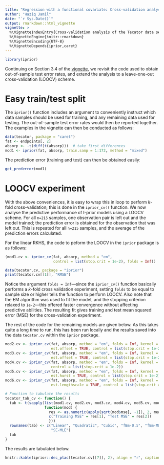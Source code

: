 ```yaml
---
title: "Regression with a functional covariate: Cross-validation analysis of the Tecator data set"
author: "Haziq Jamil"
date: "`r Sys.Date()`"
output: rmarkdown::html_vignette
vignette: >
  %\VignetteIndexEntry{Cross-validation analysis of the Tecator data set}
  %\VignetteEngine{knitr::rmarkdown}
  %\VignetteEncoding{UTF-8}
  %\VignetteDepends{iprior,caret}
---
```


```r
library(iprior)
```

Continuing on Section 3.4 of the [vignette](https://cran.r-project.org/web/packages/iprior/vignettes/iprior_paper.pdf), we revisit the code used to obtain out-of-sample test error rates, and extend the analysis to a leave-one-out cross-validation (LOOCV) scheme.

# Easy train/test split

The `iprior()` function includes an argument to conveniently instruct which data samples should be used for training, and any remaining data used for testing. 
The out-of-sample test error rates would then be reported together.
The examples in the vignette can then be conducted as follows:

```r
data(tecator, package = "caret")
fat <- endpoints[, 2]
absorp <- -t(diff(t(absorp)))  # take first differences
mod1 <- iprior(fat, absorp, train.samp = 1:172, method = "mixed")
```

The prediction error (training and test) can then be obtained easily:

```r
get_prederror(mod1)
```

# LOOCV experiment

With the above conveniences, it is easy to wrap this in loop to perform $k$-fold cross-validation; this is done in the `iprior_cv()` function.
We now analyse the predictive performance of I-prior models using a LOOCV scheme. 
For all `n=215` samples, one observation pair is left out and the model trained; the prediction error is obtained for the observation that was left out.
This is repeated for all `n=215` samples, and the average of the prediction errors calculated.

For the linear RKHS, the code to peform the LOOCV in the `iprior` package is as follows:
```r
(mod1.cv <- iprior_cv(fat, absorp, method = "em",
                      control = list(stop.crit = 1e-2), folds = Inf))
```
```r
data(tecator.cv, package = "iprior")
print(tecator.cv[[1]], "RMSE")
```
Notice the argument `folds = Inf`---since the `iprior_cv()` function basically performs a $k$-fold cross validation experiment, setting `folds` to be equal to sample size or higher tells the function to perform LOOCV.
Also note that the EM algorithm was used to fit the model, and the stopping criterion relaxed to `1e-2`---this offered faster convergence without affecting predictive abilities.
The resulting fit gives training and test mean squared error (MSE) for the cross-validation experiment.

The rest of the code for the remaining models are given below.
As this takes quite a long time to run, this has been run locally and the results saved into the data `tecator.cv` within the `iprior` package. 

```r
mod2.cv <- iprior_cv(fat, absorp, method = "em", folds = Inf, kernel = "poly2",
                     est.offset = TRUE, control = list(stop.crit = 1e-2))
mod3.cv <- iprior_cv(fat, absorp, method = "em", folds = Inf, kernel = "poly3",
                     est.offset = TRUE, control = list(stop.crit = 1e-2))
mod4.cv <- iprior_cv(fat, absorp, method = "em", folds = Inf, kernel = "fbm",
                     control = list(stop.crit = 1e-2))
mod5.cv <- iprior_cv(fat, absorp, method = "em", folds = Inf, kernel = "fbm",
                     est.hurst = TRUE, control = list(stop.crit = 1e-2))
mod6.cv <- iprior_cv(fat, absorp, method = "em", folds = Inf, kernel = "se",
                     est.lengthscale = TRUE, control = list(stop.crit = 1e-2))

# Function to tabulate the results
tecator_tab_cv <- function() {
  tab <- t(sapply(list(mod1.cv, mod2.cv, mod3.cv, mod4.cv, mod5.cv, mod6.cv),
                  function(mod) {
                    res <- as.numeric(apply(sqrt(mod$mse[, -1]), 2, mean))
                    c("Training MSE" = res[1], "Test MSE" = res[2])
                    }))
  rownames(tab) <- c("Linear", "Quadratic", "Cubic", "fBm-0.5", "fBm-MLE",
                     "SE-MLE")
  tab
}
```

The results are tabulated below.

```r
knitr::kable(iprior::dec_plac(tecator.cv[[7]], 2), align = "r", caption = "Results for the LOOCV experiment for various I-prior models.")
```
